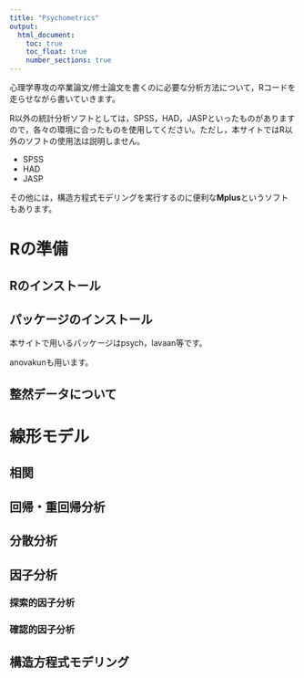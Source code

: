 ```yaml
---
title: "Psychometrics"
output:
  html_document:
    toc: true
    toc_float: true
    number_sections: true
---
```



心理学専攻の卒業論文/修士論文を書くのに必要な分析方法について，Rコードを走らせながら書いていきます。

R以外の統計分析ソフトとしては，SPSS，HAD，JASPといったものがありますので，各々の環境に合ったものを使用してください。ただし，本サイトではR以外のソフトの使用法は説明しません。

* SPSS
* HAD
* JASP

その他には，構造方程式モデリングを実行するのに便利な**Mplus**というソフトもあります。

# Rの準備



## Rのインストール



## パッケージのインストール

本サイトで用いるパッケージはpsych，lavaan等です。

anovakunも用います。

## 整然データについて



# 線形モデル


## 相関



## 回帰・重回帰分析


## 分散分析


## 因子分析

### 探索的因子分析


### 確認的因子分析


## 構造方程式モデリング